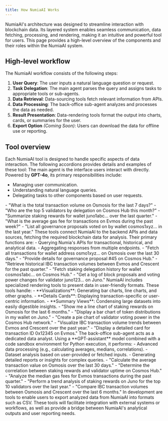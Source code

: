 ```yaml
---
title: How NumiaAI Works
---
```


NumiaAI's architecture was designed to streamline interaction with blockchain data. Its layered system enables seamless communication, data fetching, processing, and rendering, making it an intuitive and powerful tool for users. This page provides a high-level overview of the components and their roles within the NumiaAI system.

## High-level workflow

The NumiaAI workflow consists of the following steps:

1. **User Query**: The user inputs a natural language question or request.
2. **Task Delegation**: The main agent parses the query and assigns tasks to appropriate tools or sub-agents.
3. **Data Retrieval**: Data-sourcing tools fetch relevant information from APIs.
4. **Data Processing**: The back-office sub-agent analyzes and processes the data as needed.
5. **Result Presentation**: Data-rendering tools format the output into charts, cards, or summaries for the user.
6. **Export Option** *(Coming Soon)*: Users can download the data for offline use or reporting.

## Tool overview

Each NumiaAI tool is designed to handle specific aspects of data interaction. The following accordions provides details and examples of these tool:
<Accordion  title="User-Facing Main Agent">
The main agent is the interface users interact with directly. Powered by **GPT-4o**, its primary responsibilities include:
- Managing user communication.
- Understanding natural language queries.
- Delegating tasks to other components based on user requests.

<Callout type="success" title="Examples">
- "What is the total transaction volume on Osmosis for the last 7 days?"
- "Who are the top 5 validators by delegation on Cosmos Hub this month?"
- "Summarize staking rewards for wallet juno1abc... over the last quarter."
- "What is the average gas fee for transactions on Evmos during the past week?"
- "List all governance proposals voted on by wallet cosmos1xyz... in the last year."
</Callout>
</Accordion>

<Accordion  title="Data-Sourcing Tools">
These tools connect NumiaAI to the backend APIs and data sources, fetching the required blockchain data for analysis. Their primary functions are:
- Querying Numia's APIs for transactional, historical, and analytical data.
- Aggregating responses from multiple endpoints.

<Callout type="success" title="Examples">
- "Fetch all transactions for wallet address osmo1xyz... on Osmosis over the last 30 days."
- "Provide details for governance proposal #45 on Cosmos Hub."
- "Retrieve historical IBC transaction volumes between Evmos and Crescent for the past quarter."
- "Fetch staking delegation history for wallet cosmos1abc... on Cosmos Hub."
- "Get a log of block proposals and voting power changes for validator juno123... on Juno."
</Callout>
</Accordion>

<Accordion  title="Data-Rendering Tools">
NumiaAI includes specialized rendering tools to present data in user-friendly formats. These tools handle:
- **Visualizations**: Generating bar charts, line charts, and other graphs.
- **Details Cards**: Displaying transaction-specific or user-centric information.
- **Summary Views**: Condensing large datasets into easily digestible insights.

<Callout type="success" title="Examples">
- "Show me a line chart of staking rewards on Osmosis for the last 6 months."
- "Display a bar chart of token distributions in my wallet on Juno."
- "Create a pie chart of validator voting power in the Cosmos Hub network."
- "Visualize IBC transaction volume trends between Evmos and Crescent over the past year."
- "Display a detailed card for transaction ID 0x12345 on Evmos."
</Callout>
</Accordion>

<Accordion  title="Back-Office Sub-Agent">
The back-office sub-agent acts as a dedicated data analyst. Using a **GPT-assistant** model combined with a code sandbox environment for Python execution, it performs:
- Advanced data processing (e.g., calculating averages, medians, correlations).
- Dataset analysis based on user-provided or fetched inputs.
- Generating detailed reports or insights for complex queries.

<Callout type="success" title="Examples">
- "Calculate the average transaction value on Osmosis over the last 30 days."
- "Determine the correlation between staking rewards and validator uptime on Cosmos Hub."
- "Analyze the median gas fees for Evmos transactions during the past quarter."
- "Perform a trend analysis of staking rewards on Juno for the top 10 validators over the last year."
- "Compare IBC transaction volumes between Osmosis and Crescent over the last 6 months."
</Callout>
</Accordion>

<Accordion  title="Export Tools (Coming Soon)">
In development are tools to enable users to export analyzed data from NumiaAI into formats such as CSV. These tools will facilitate integration with external systems or workflows, as well as provide a bridge between NumiaAI's analytical outputs and user reporting needs.
</Accordion>
